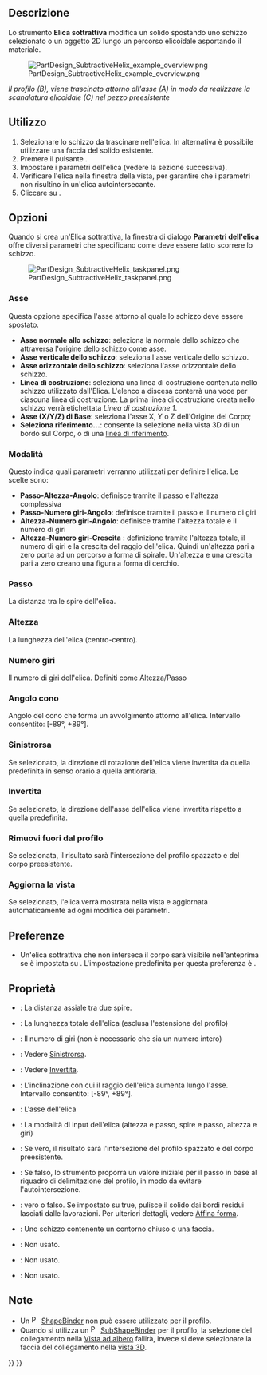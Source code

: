 <languages/>

{{Docnav/it
|[[PartDesign_SubtractivePipe/it|Sweep sottrattivo]]
|[[PartDesign_SubtractiveBox/it|Cubo sottrattivo]]
|[[PartDesign_Workbench/it|PartDesign]]
|IconL=PartDesign_SubtractivePipe.svg
|IconR=PartDesign_SubtractiveBox.svg
|IconC=Workbench_PartDesign.svg
}}

{{GuiCommand/it
|Name=PartDesign SubtractiveHelix
|Name/it=Elica sottrattiva
|MenuLocation=Part Design → Crea una funzione sottrattiva → Elica sottrattiva
|Workbenches=[[PartDesign_Workbench/it|PartDesign]]
|Version=0.19
|SeeAlso=[[PartDesign_AdditiveHelix/it|Elica additiva]]
}}

<span id="Description"></span>
== Descrizione ==

Lo strumento '''Elica sottrattiva''' modifica un solido spostando uno schizzo selezionato o un oggetto 2D lungo un percorso elicoidale asportando il materiale.

[[File:PartDesign_SubtractiveHelix_example_overview.png|none]]

''Il profilo (B), viene trascinato attorno all'asse (A) in modo da realizzare la scanalatura elicoidale (C) nel pezzo preesistente''

<span id="Usage"></span>
== Utilizzo ==

# Selezionare lo schizzo da trascinare nell'elica. In alternativa è possibile utilizzare una faccia del solido esistente.
# Premere il pulsante {{Button|[[Image:PartDesign_SubtractiveHelix.svg|24px]] [[PartDesign_SubtractiveHelix/it|Elica sottrattiva]]}}.
# Impostare i parametri dell'elica (vedere la sezione successiva).
# Verificare l'elica nella finestra della vista, per garantire che i parametri non risultino in un'elica autointersecante.
# Cliccare su {{Button|OK}}.

<span id="Options"></span>
== Opzioni ==

Quando si crea un'Elica sottrattiva, la finestra di dialogo '''Parametri dell'elica''' offre diversi parametri che specificano come deve essere fatto scorrere lo schizzo.

[[File:PartDesign_SubtractiveHelix_taskpanel.png|frame|left]]

<span id="Axis"></span>
=== Asse ===

Questa opzione specifica l'asse attorno al quale lo schizzo deve essere spostato.
* '''Asse normale allo schizzo''': seleziona la normale dello schizzo che attraversa l'origine dello schizzo come asse. {{Version/it|0.20}}
* '''Asse verticale dello schizzo''': seleziona l'asse verticale dello schizzo.
* '''Asse orizzontale dello schizzo''': seleziona l'asse orizzontale dello schizzo.
* '''Linea di costruzione''': seleziona una linea di costruzione contenuta nello schizzo utilizzato dall'Elica. L'elenco a discesa conterrà una voce per ciascuna linea di costruzione. La prima linea di costruzione creata nello schizzo verrà etichettata ''Linea di costruzione 1''.
* '''Asse (X/Y/Z) di Base''': seleziona l'asse X, Y o Z dell'Origine del Corpo;
* '''Seleziona riferimento...''': consente la selezione nella vista 3D di un bordo sul Corpo, o di una [[PartDesign_Line/it|linea di riferimento]].

<span id="Mode"></span>
=== Modalità ===

Questo indica quali parametri verranno utilizzati per definire l'elica. Le scelte sono:
* '''Passo-Altezza-Angolo''': definisce tramite il passo e l'altezza complessiva
* '''Passo-Numero giri-Angolo''': definisce tramite il passo e il numero di giri
* '''Altezza-Numero giri-Angolo''': definisce tramite l'altezza totale e il numero di giri
* '''Altezza-Numero giri-Crescita''' {{Version/it|0.20}}: definizione tramite l'altezza totale, il numero di giri e la crescita del raggio dell'elica. Quindi un'altezza pari a zero porta ad un percorso a forma di spirale. Un'altezza e una crescita pari a zero creano una figura a forma di cerchio.

<span id="Pitch"></span>
=== Passo ===

La distanza tra le spire dell'elica.

<span id="Height"></span>
=== Altezza ===

La lunghezza dell'elica (centro-centro).

<span id="Turns"></span>
=== Numero giri ===

Il numero di giri dell'elica. Definiti come Altezza/Passo

<span id="Cone_Angle"></span>
=== Angolo cono ===

Angolo del cono che forma un avvolgimento attorno all'elica. Intervallo consentito: [-89°, +89°].

<span id="Left_handed"></span>
=== Sinistrorsa ===

Se selezionato, la direzione di rotazione dell'elica viene invertita da quella predefinita in senso orario a quella antioraria.

<span id="Reversed"></span>
=== Invertita ===

Se selezionato, la direzione dell'asse dell'elica viene invertita rispetto a quella predefinita.

<span id="Remove_outside_of_profile"></span>
=== Rimuovi fuori dal profilo ===

Se selezionata, il risultato sarà l'intersezione del profilo spazzato e del corpo preesistente.

<span id="Update_view"></span>
=== Aggiorna la vista ===

Se selezionato, l'elica verrà mostrata nella vista e aggiornata automaticamente ad ogni modifica dei parametri. 

<span id="Preferences"></span>
== Preferenze ==

* Un'elica sottrattiva che non interseca il corpo sarà visibile nell'anteprima se {{MenuCommand|Strumenti → Modifica parametri... → BaseApp → Preferences → Mod → PartDesign → SubtractiveHelixPreview}} è impostata su {{TRUE}}. L'impostazione predefinita per questa preferenza è {{TRUE}}. {{Version/it|0.20}}

<span id="Properties"></span>
== Proprietà ==

* {{PropertyData|Pitch}}: La distanza assiale tra due spire.
* {{PropertyData|Height}}: La lunghezza totale dell'elica (esclusa l'estensione del profilo)
* {{PropertyData|Turns}}: Il numero di giri (non è necessario che sia un numero intero)
* {{PropertyData|Left Handed}}: Vedere [[#Sinistrorsa|Sinistrorsa]].
* {{PropertyData|Reversed}}: Vedere [[#Invertita|Invertita]].
* {{PropertyData|Angle}}: L'inclinazione con cui il raggio dell'elica aumenta lungo l'asse. Intervallo consentito: [-89°, +89°].
* {{PropertyData|Reference axis}}: L'asse dell'elica
* {{PropertyData|Mode}}: La modalità di input dell'elica (altezza e passo, spire e passo, altezza e giri)
* {{PropertyData|Outside}}: Se vero, il risultato sarà l'intersezione del profilo spazzato e del corpo preesistente.
* {{PropertyData|Has Been Edited}}: Se falso, lo strumento proporrà un valore iniziale per il passo in base al riquadro di delimitazione del profilo, in modo da evitare l'autointersezione.
* {{PropertyData|Refine}}: vero o falso. Se impostato su true, pulisce il solido dai bordi residui lasciati dalle lavorazioni. Per ulteriori dettagli, vedere [[Part_RefineShape/it|Affina forma]].
* {{PropertyData|Profile}}: Uno schizzo contenente un contorno chiuso o una faccia.
* {{PropertyData|Midplane}}: Non usato.
* {{PropertyData|Up to face}}: Non usato.
* {{PropertyData|Allow multiple face}}: Non usato.

<span id="Notes"></span>
== Note ==

* Un [[File:PartDesign_ShapeBinder.svg|16px]] [[PartDesign_ShapeBinder/it|ShapeBinder]] non può essere utilizzato per il profilo.
* Quando si utilizza un [[File:PartDesign_SubShapeBinder.svg|16px]] [[PartDesign_SubShapeBinder/it|SubShapeBinder]] per il profilo, la selezione del collegamento nella [[Tree_view/it|Vista ad albero]] fallirà, invece si deve selezionare la faccia del collegamento nella [[3D_view/it|vista 3D]].


{{Docnav/it
|[[PartDesign_SubtractivePipe/it|Sweep sottrattivo]]
|[[PartDesign_SubtractiveBox/it|Cubo sottrattivo]]
|[[PartDesign_Workbench/it|PartDesign]]
|IconL=PartDesign_SubtractivePipe.svg
|IconR=PartDesign_SubtractiveBox.svg
|IconC=Workbench_PartDesign.svg
}}

{{PartDesign Tools navi{{#translation:}}}}
{{Userdocnavi{{#translation:}}}}
